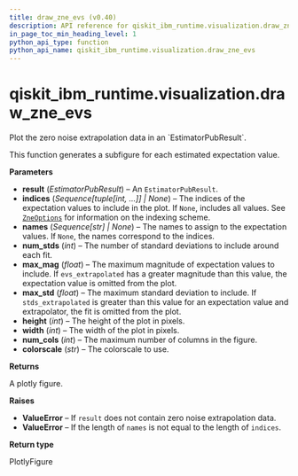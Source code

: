 ```yaml
---
title: draw_zne_evs (v0.40)
description: API reference for qiskit_ibm_runtime.visualization.draw_zne_evs in qiskit-ibm-runtime v0.40
in_page_toc_min_heading_level: 1
python_api_type: function
python_api_name: qiskit_ibm_runtime.visualization.draw_zne_evs
---
```


<span id="qiskit-ibm-runtime-visualization-draw-zne-evs" />

# qiskit\_ibm\_runtime.visualization.draw\_zne\_evs

<Function id="qiskit_ibm_runtime.visualization.draw_zne_evs" isDedicatedPage={true} github="https://github.com/Qiskit/qiskit-ibm-runtime/tree/stable/0.40/qiskit_ibm_runtime/visualization/draw_zne.py#L29-L152" signature="draw_zne_evs(result, indices=None, names=None, num_stds=1, max_mag=10, max_std=0.2, height=500, width=1000, num_cols=4, colorscale='Aggrnyl')">
  Plot the zero noise extrapolation data in an `EstimatorPubResult`.

  This function generates a subfigure for each estimated expectation value.

  **Parameters**

  *   **result** (*EstimatorPubResult*) – An `EstimatorPubResult`.
  *   **indices** (*Sequence\[tuple\[int, ...]] | None*) – The indices of the expectation values to include in the plot. If `None`, includes all values. See [`ZneOptions`](options-zne-options "qiskit_ibm_runtime.options.ZneOptions") for information on the indexing scheme.
  *   **names** (*Sequence\[str] | None*) – The names to assign to the expectation values. If `None`, the names correspond to the indices.
  *   **num\_stds** (*int*) – The number of standard deviations to include around each fit.
  *   **max\_mag** (*float*) – The maximum magnitude of expectation values to include. If `evs_extrapolated` has a greater magnitude than this value, the expectation value is omitted from the plot.
  *   **max\_std** (*float*) – The maximum standard deviation to include. If `stds_extrapolated` is greater than this value for an expectation value and extrapolator, the fit is omitted from the plot.
  *   **height** (*int*) – The height of the plot in pixels.
  *   **width** (*int*) – The width of the plot in pixels.
  *   **num\_cols** (*int*) – The maximum number of columns in the figure.
  *   **colorscale** (*str*) – The colorscale to use.

  **Returns**

  A plotly figure.

  **Raises**

  *   **ValueError** – If `result` does not contain zero noise extrapolation data.
  *   **ValueError** – If the length of `names` is not equal to the length of `indices`.

  **Return type**

  PlotlyFigure
</Function>

